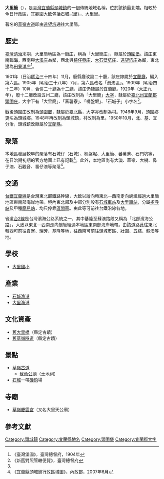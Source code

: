 {{noteTA
|1 = zh-cn:庄; zh-hk:庄; zh-tw:庄;
}}
'''大里簡'''（{{lang-nan-tw|Tāi-lí-kán}}），是[[臺灣|臺灣]][[宜蘭縣|宜蘭縣]][[頭城鎮|頭城鎮]]的一個傳統地域名稱，位於該鎮最北端。相較於今日行政區，其範圍大致包括[[石城里_(宜蘭縣)|石城-{里}-]]、大里里。

著名的[[草嶺古道|草嶺古道]]即由[[遠望坑|遠望坑]]通往大里簡。

==歷史==
[[臺灣清治時期|臺灣清治]]末期，大里簡地區為一街庄，稱為「大里簡庄」，隸屬於[[頭圍堡|頭圍堡]]。該庄東南臨海，西南與[[大溪_(宜蘭縣)|大溪庄]]為鄰，西北與[[槓仔藔庄|槓仔藔庄]]、[[大石壁坑庄|大石壁坑庄]]、[[遠望坑庄|遠望坑庄]]為鄰，東北邊為[[田藔洋庄|田藔洋庄]]<ref name="臺灣堡圖">《臺灣堡圖》，臺灣總督府，1904年</ref>。

1901年（日治[[明治|明治]]三十四年）11月，廢縣廳改設二十廳，該庄隸屬於[[宜蘭廳|宜蘭廳]]，編入第六區。1905年（明治三十八年）7月，第六區改名「港澳區」。1909年（明治四十二年）10月，合併二十廳為十二廳，該庄仍隸屬於宜蘭廳。1920年（[[大正|大正]]九年），廢十二廳改設五州二廳，該庄改制為「大里簡」[[大字|大字]]，隸屬於[[臺北州|臺北州]][[宜蘭郡|宜蘭郡]][[頭圍庄|頭圍庄]]，大字下有「大里簡」、「蕃薯寮」、「桶盤堀」、「石城子」小字名<ref>《新舊對照管轄便覽》，臺灣總督府</ref>。

戰後頭圍庄改制為[[頭圍鄉|頭圍鄉]]，隸屬於[[臺北縣|臺北縣]]，大字亦改制為村。1946年9月，頭圍鄉更名為頭城鄉。1948年再改制為頭城鎮，村改制為里。1950年10月，北、基、宜分治，頭城鎮改隸屬於[[宜蘭縣|宜蘭縣]]。

==聚落==
本地區發展較早的聚落有石城仔（石城）、桶盤堀、大里簡、蕃薯藔、石門坑等，在日治期初期的官方地圖上已有記載<ref name="臺灣堡圖"/>。此外，本地區尚有大澳、草嶺、大樹、鼻子澳、石觀音、番仔澳等聚落<ref>《宜蘭縣頭城鎮行政區域圖》，內政部，2007年6月</ref>。

==交通==
[[台鐵|台鐵]][[宜蘭線|宜蘭線]]是台灣東北部鐵路幹線，大致以縱向轉東北—西南走向蜿蜒經過大里簡地區東南部海岸地帶。境內東北部及中部分別設有[[石城車站|石城車站]]及[[大里車站|大里車站]]，分屬[[招呼站_(台鐵)|招呼站]]及甲種[[簡易站|簡易站]]，均只停靠[[臺鐵區間車|區間車]]。由此等可前往台鐵沿線各地。

省道[[台2線|台2線]]是台灣濱海公路系統之一，其中基隆至蘇澳路段又稱為「北部濱海公路」，大致以東北—西南走向蜿蜒經過本地區東南部海岸地帶。由該道路此往東北轉西可前往貢寮、瑞芳、基隆等地，往西南可前往頭城市區、壯圍、五結、蘇澳等地。

==學校==
*[[宜蘭縣頭城鎮大里國民小學|大里國小]]

==產業==
*[[石城漁港|石城漁港]]
*[[大里漁港|大里漁港]]

==文化資產==
*[[舊大里橋|舊大里橋]]（縣定古蹟）
*[[舊草嶺隧道|舊草嶺隧道]]（縣定古蹟）

==景點==
*[[草嶺古道|草嶺古道]]
**[[魷魚公廟|魷魚公廟]]（土地祠）
*[[石城里_(宜蘭縣)|石城]]一帶[[磯釣|磯釣]]場

==寺廟==
*[[草嶺慶雲宮|草嶺慶雲宮]]（又名大里天公廟）

==參考文獻==
{{reflist}}

{{宜蘭郡}}

[[Category:頭城鎮|Category:頭城鎮]]
[[Category:宜蘭縣地名|Category:宜蘭縣地名]]
[[Category:頭圍堡|Category:頭圍堡]]
[[Category:宜蘭郡大字|Category:宜蘭郡大字]]